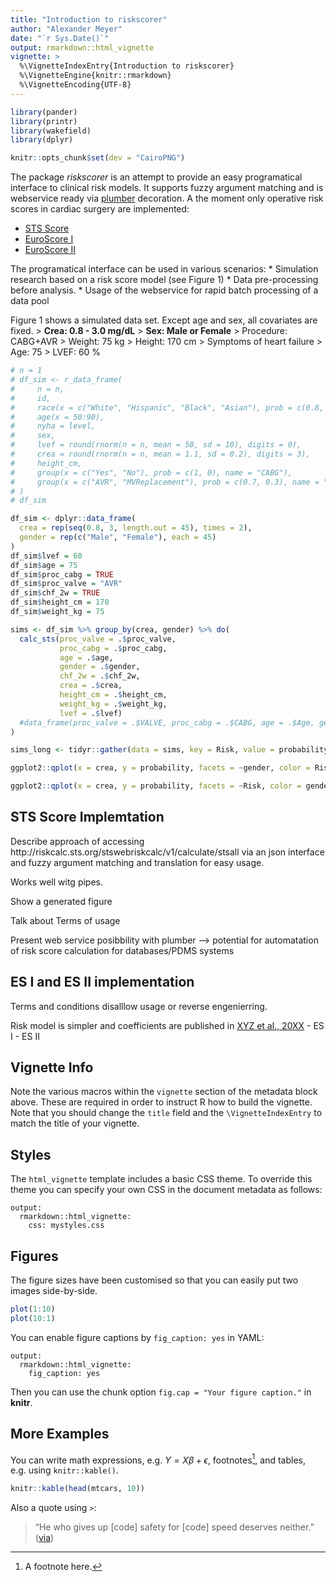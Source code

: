 ```yaml
---
title: "Introduction to riskscorer"
author: "Alexander Meyer"
date: "`r Sys.Date()`"
output: rmarkdown::html_vignette
vignette: >
  %\VignetteIndexEntry{Introduction to riskscorer}
  %\VignetteEngine{knitr::rmarkdown}
  %\VignetteEncoding{UTF-8}
---
```


```r
library(pander)
library(printr)
library(wakefield)
library(dplyr)

knitr::opts_chunk$set(dev = "CairoPNG")

```


The package *riskscorer* is an attempt to provide an easy programatical interface to clinical risk models. It supports fuzzy argument matching and is webservice ready via [plumber](http://plumber.trestletech.com/) decoration.
A the moment only operative risk scores in cardiac surgery are implemented:

* [STS Score](http://riskcalc.sts.org/)
* [EuroScore I](http://www.euroscore.org)
* [EuroScore II](http://www.euroscore.org)

The programatical interface can be used in various scenarios:
* Simulation research based on a risk score model (see Figure 1)
* Data pre-processing before analysis.
* Usage of the webservice for rapid batch processing of a data pool

Figure 1 shows a simulated data set. Except age and sex, all covariates are fixed.
  > **Crea: 0.8 - 3.0 mg/dL**
  > **Sex: Male or Female**
  > Procedure: CABG+AVR
  > Weight: 75 kg
  > Height: 170 cm
  > Symptoms of heart failure
  > Age: 75
  > LVEF: 60 %
  
```r
# n = 1
# df_sim <- r_data_frame(
#     n = n,
#     id,
#     race(x = c("White", "Hispanic", "Black", "Asian"), prob = c(0.8, 0.1, 0.05, 0.05), name = "Race"),
#     age(x = 50:90),
#     nyha = level,
#     sex,
#     lvef = round(rnorm(n = n, mean = 50, sd = 10), digits = 0),
#     crea = round(rnorm(n = n, mean = 1.1, sd = 0.2), digits = 3),
#     height_cm,
#     group(x = c("Yes", "No"), prob = c(1, 0), name = "CABG"),
#     group(x = c("AVR", "MVReplacement"), prob = c(0.7, 0.3), name = "VALVE")
# )
# df_sim

df_sim <- dplyr::data_frame(
  crea = rep(seq(0.8, 3, length.out = 45), times = 2),
  gender = rep(c("Male", "Female"), each = 45)
)
df_sim$lvef = 60
df_sim$age = 75
df_sim$proc_cabg = TRUE
df_sim$proc_valve = "AVR"
df_sim$chf_2w = TRUE
df_sim$height_cm = 170
df_sim$weight_kg = 75

sims <- df_sim %>% group_by(crea, gender) %>% do(
  calc_sts(proc_valve = .$proc_valve, 
           proc_cabg = .$proc_cabg, 
           age = .$age, 
           gender = .$gender,
           chf_2w = .$chf_2w,
           crea = .$crea,
           height_cm = .$height_cm,
           weight_kg = .$weight_kg,
           lvef = .$lvef)
  #data_frame(proc_valve = .$VALVE, proc_cabg = .$CABG, age = .$Age, gender = .$Sex, crea = .$crea, lvef = .$lvef)
)

sims_long <- tidyr::gather(data = sims, key = Risk, value = probability, Mortality:Short_LOS)

ggplot2::qplot(x = crea, y = probability, facets = ~gender, color = Risk, data = sims_long, geom = c("line")) + ggplot2::theme_bw()

ggplot2::qplot(x = crea, y = probability, facets = ~Risk, color = gender, data = sims_long, geom = c("line")) + ggthemes::theme_stata()
```


## STS Score Implemtation

Describe approach of accessing http://riskcalc.sts.org/stswebriskcalc/v1/calculate/stsall
via an json interface and fuzzy argument matching and translation for easy usage.

Works well witg pipes.

Show a generated figure

Talk about Terms of usage

Present web service posibbility with plumber --> potential for automatation of risk score calculation for databases/PDMS systems

## ES I and ES II implementation

Terms and conditions disalllow usage or reverse engenierring.

Risk model is simpler and coefficients are published in [XYZ et al., 20XX](http://citation)
- ES I
- ES II 

## Vignette Info

Note the various macros within the `vignette` section of the metadata block above. These are required in order to instruct R how to build the vignette. Note that you should change the `title` field and the `\VignetteIndexEntry` to match the title of your vignette.



## Styles

The `html_vignette` template includes a basic CSS theme. To override this theme you can specify your own CSS in the document metadata as follows:

    output: 
      rmarkdown::html_vignette:
        css: mystyles.css

## Figures

The figure sizes have been customised so that you can easily put two images side-by-side. 

```r
plot(1:10)
plot(10:1)
```

You can enable figure captions by `fig_caption: yes` in YAML:

    output:
      rmarkdown::html_vignette:
        fig_caption: yes

Then you can use the chunk option `fig.cap = "Your figure caption."` in **knitr**.

## More Examples

You can write math expressions, e.g. $Y = X\beta + \epsilon$, footnotes^[A footnote here.], and tables, e.g. using `knitr::kable()`.

```r
knitr::kable(head(mtcars, 10))
```

Also a quote using `>`:

> "He who gives up [code] safety for [code] speed deserves neither."
([via](https://twitter.com/hadleywickham/status/504368538874703872))
